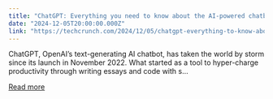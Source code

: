 ```yaml
---
title: "ChatGPT: Everything you need to know about the AI-powered chatbot"
date: "2024-12-05T20:00:00.000Z"
link: "https://techcrunch.com/2024/12/05/chatgpt-everything-to-know-about-the-ai-chatbot/"
---
```


ChatGPT, OpenAI’s text-generating AI chatbot, has taken the world by storm since its launch in November 2022. What started as a tool to hyper-charge productivity through writing essays and code with s...

[Read more](https://techcrunch.com/2024/12/05/chatgpt-everything-to-know-about-the-ai-chatbot/)
